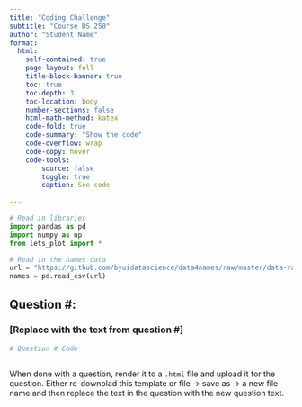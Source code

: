 ```yaml
---
title: "Coding Challenge"
subtitle: "Course DS 250"
author: "Student Name"
format:
  html:
    self-contained: true
    page-layout: full
    title-block-banner: true
    toc: true
    toc-depth: 3
    toc-location: body
    number-sections: false
    html-math-method: katex
    code-fold: true
    code-summary: "Show the code"
    code-overflow: wrap
    code-copy: hover
    code-tools:
        source: false
        toggle: true
        caption: See code
    
---
```


```python
# Read in libraries
import pandas as pd
import numpy as np
from lets_plot import *
```

```python
# Read in the names data
url = "https://github.com/byuidatascience/data4names/raw/master/data-raw/names_year/names_year.csv"
names = pd.read_csv(url)
```

## Question #:

### [Replace with the text from question #]

```python
# Question # Code



```

When done with a question, render it to a `.html` file and upload it for the question. Either re-downolad this template or file -> save as -> a new file name and then replace the text in the question with the new question text.